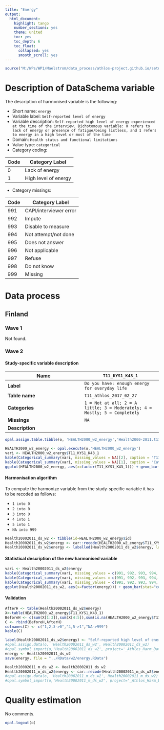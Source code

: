 ```yaml
---
title: "Energy"
output:
  html_document:
    highlight: tango
    number_sections: yes
    theme: united
    toc: yes
    toc_depth: 6
    toc_float:
      collapsed: yes
      smooth_scroll: yes
---
```


<!-- ########################################################## --> 

<!-- # Installation, loading packages -->
<!-- **R script:** -->

```r
source("M:/WPs/WP1/Maelstrom/data_process/athlos-project.github.io/setup_iago.r")
```
<!-- ########################################################## --> 



# Description of DataSchema variable

The description of harmonised variable is the following:


* Short name: `energy`
* Variable label: `Self-reported level of energy`
* Variable description: `Self-reported high level of energy experienced at the time of the interview. Dichotomous variable: 0 refers to lack of energy or presence of fatigue/being listless, and 1 refers to energy in a high level or most of the time`
* Domain: `Health status and functional limitations`
* Value type: `categorical`
* Category coding:

**Code** | **Category Label**
-------- | ------------------
0        | Lack of energy
1        | High level of energy

* Category missings: 

**Code** | **Category Label**
----| ------------------
991 | CAPI/interviewer error
992 | Impute
993 | Disable to measure
994 | Not attempt/not done
995 | Does not answer
996 | Not applicable
997 | Refuse
998 | Do not know
999 | Missing

# Data process

## Finland


### Wave 1

Not found.


### Wave 2

#### Study-specific variable description



| **Name** | `T11_KYS1_K43_1`|
|-|-|
| **Label** | `Do you have: enough energy for everyday life`|
| **Table name** | `t11_athlos_2017_02_27` |
| **Categories** |  `1 = Not at all; 2 = A little; 3 = Moderately; 4 = Mostly; 5 = Completely` |
| **Missings** | `NA` |
| **Description** |  |


```r
opal.assign.table.tibble(o, 'HEALTH2000_w2_energy','Health2000-2011.t11_athlos_2017_02_27', variables=list('T11_KYS1_K43_1'), missings = TRUE)
```

```r
HEALTH2000_w2_energy <- opal.execute(o,'HEALTH2000_w2_energy')
vari <- HEALTH2000_w2_energy$T11_KYS1_K43_1
kable(Categorical_summary(vari, missing_values = NA)[2], caption = "T11_KYS1_K43_1")
kable(Categorical_summary(vari, missing_values = NA)[1], caption = "Category")
ggplot(HEALTH2000_w2_energy, aes(x=factor(T11_KYS1_K43_1))) + geom_bar(stat="count", width=0.4, fill="steelblue") + xlab("Energy") + ylab("Frequency")
```

#### Harmonisation algorithm

To compute the harmonize variable from the study-specific variable it has to be recoded as follows:

  * `1 into 0` 
  * `2 into 0`
  * `3 into 0` 
  * `4 into 1`
  * `5 into 1`
  * `NA into 999`

```r
Health20002011_ds_w2 <- tibble(id=HEALTH2000_w2_energy$id)
Health20002011_ds_w2$energy <- car::recode(HEALTH2000_w2_energy$T11_KYS1_K43_1, "1 = '0';2 = '0';3 = '0';4 = '1';5 = '1'; NA = '999' ")
Health20002011_ds_w2$energy <- labelled(Health20002011_ds_w2$energy, labels = c(Yes=0, No=1, Missing=999, Do_not_know=998, Refuse=997, Not_applicable=996, Does_not_answer=995,  Not_attempt_not_done=994, Disable_to_measure=993, Impute=992, CAPI_interviewer_error=991))
```

#### Statistical description of the new harmonised variable
```r
vari <- Health20002011_ds_w2$energy
kable(Categorical_summary(vari, missing_values = c(991, 992, 993, 994, 995, 996, 997, 998, 999))[3], caption = "energy")
kable(Categorical_summary(vari, missing_values = c(991, 992, 993, 994, 995, 996, 997, 998, 999))[1], caption = "Category")
kable(Categorical_summary(vari, missing_values = c(991, 992, 993, 994, 995, 996, 997, 998, 999))[2], caption = "Type of missing")
ggplot(Health20002011_ds_w2, aes(x=factor(energy))) + geom_bar(stat="count", width=0.4, fill="steelblue") + xlab("Energy") + ylab("Frequency")
```

#### Validation
```r
AfterH <- table(Health20002011_ds_w2$energy)
X<-table(HEALTH2000_w2_energy$T11_KYS1_K43_1)
BeforeH <- c(sum(X[1:3]),sum(X[4:5]),sum(is.na(HEALTH2000_w2_energy$T11_KYS1_K43_1)))
C <- rbind(BeforeH,AfterH)
colnames(C) <- c("1,2,3->0","4,5->1","NA->999") 
kable(C)
```


```r
label(Health20002011_ds_w2$energy) <- "Self-reported high level of energy"
#opal.assign.data(o, 'Health20002011_ds_w2', Health20002011_ds_w2)
#opal.symbol_import(o,'Health20002011_ds_w2', project='_Athlos_Harm_Dataset')
energy <- Health20002011_ds_w2
save(energy, file = "../RData/w2/energy.RData")

Health20002011_m_ds_w2 <- Health20002011_ds_w2
Health20002011_m_ds_w2$energy <- car::recode(Health20002011_m_ds_w2$energy, "c(991, 992, 993, 994, 995, 996, 997,998, 999)=NA")
#opal.assign.data(o, 'Health20002011_m_ds_w2', Health20002011_m_ds_w2)
#opal.symbol_import(o,'Health20002011_m_ds_w2', project='_Athlos_Harm_Dataset')
```




# Quality estimation
No comments.



```r
opal.logout(o)
```
